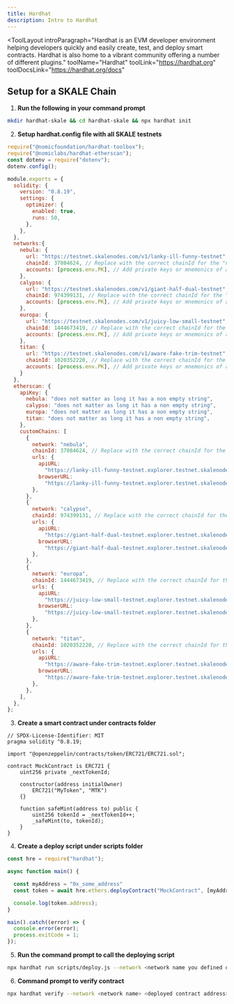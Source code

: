 ```yaml
---
title: Hardhat
description: Intro to Hardhat
---
```


<ToolLayout
	introParagraph="Hardhat is an EVM developer environment helping developers quickly and easily create, test, and deploy smart contracts. Hardhat is also home to a vibrant community offering a number of different plugins."
	toolName="Hardhat"
	toolLink="https://hardhat.org"
	toolDocsLink="https://hardhat.org/docs"
>

## Setup for a SKALE Chain

1. **Run the following in your command prompt**
```sh
mkdir hardhat-skale && cd hardhat-skale && npx hardhat init
```

2. **Setup hardhat.config file with all SKALE testnets**
```javascript
require("@nomicfoundation/hardhat-toolbox");
require("@nomiclabs/hardhat-etherscan");
const dotenv = require("dotenv");
dotenv.config();

module.exports = {
  solidity: {
    version: "0.8.19",
    settings: {
      optimizer: {
        enabled: true,
        runs: 50,
      },
    },
  },
  networks:{
    nebula: {
      url: "https://testnet.skalenodes.com/v1/lanky-ill-funny-testnet",
      chainId: 37084624, // Replace with the correct chainId for the "nebula" network
      accounts: [process.env.PK], // Add private keys or mnemonics of accounts to use
    },
    calypso: {
      url: "https://testnet.skalenodes.com/v1/giant-half-dual-testnet",
      chainId: 974399131, // Replace with the correct chainId for the "calypso" network
      accounts: [process.env.PK], // Add private keys or mnemonics of accounts to use
    },
    europa: {
      url: "https://testnet.skalenodes.com/v1/juicy-low-small-testnet",
      chainId: 1444673419, // Replace with the correct chainId for the "europa" network
      accounts: [process.env.PK], // Add private keys or mnemonics of accounts to use
    },
    titan: {
      url: "https://testnet.skalenodes.com/v1/aware-fake-trim-testnet",
      chainId: 1020352220, // Replace with the correct chainId for the "titan" network
      accounts: [process.env.PK], // Add private keys or mnemonics of accounts to use
    }
  },
  etherscan: {
    apiKey: {
      nebula: "does not matter as long it has a non empty string",
      calypso: "does not matter as long it has a non empty string",
      europa: "does not matter as long it has a non empty string",
      titan: "does not matter as long it has a non empty string",
    },
    customChains: [
      {
        network: "nebula",
        chainId: 37084624, // Replace with the correct chainId for the "opbnb" network
        urls: {
          apiURL:
            "https://lanky-ill-funny-testnet.explorer.testnet.skalenodes.com/api",
          browserURL:
            "https://lanky-ill-funny-testnet.explorer.testnet.skalenodes.com/",
        },
      },
      {
        network: "calypso",
        chainId: 974399131, // Replace with the correct chainId for the "opbnb" network
        urls: {
          apiURL:
            "https://giant-half-dual-testnet.explorer.testnet.skalenodes.com/api",
          browserURL:
            "https://giant-half-dual-testnet.explorer.testnet.skalenodes.com/",
        },
      },
      {
        network: "europa",
        chainId: 1444673419, // Replace with the correct chainId for the "opbnb" network
        urls: {
          apiURL:
            "https://juicy-low-small-testnet.explorer.testnet.skalenodes.com/api",
          browserURL:
            "https://juicy-low-small-testnet.explorer.testnet.skalenodes.com/",
        },
      },
      {
        network: "titan",
        chainId: 1020352220, // Replace with the correct chainId for the "opbnb" network
        urls: {
          apiURL:
            "https://aware-fake-trim-testnet.explorer.testnet.skalenodes.com/api",
          browserURL:
            "https://aware-fake-trim-testnet.explorer.testnet.skalenodes.com/",
        },
      },
    ],
  },
};
```

3. **Create a smart contract under contracts folder**
```solidity
// SPDX-License-Identifier: MIT
pragma solidity ^0.8.19;

import "@openzeppelin/contracts/token/ERC721/ERC721.sol";

contract MockContract is ERC721 {
    uint256 private _nextTokenId;

    constructor(address initialOwner)
        ERC721("MyToken", "MTK")
    {}

    function safeMint(address to) public {
        uint256 tokenId = _nextTokenId++;
        _safeMint(to, tokenId);
    }
}
```
4. **Create a deploy script under scripts folder**

```javascript
const hre = require("hardhat");

async function main() {

  const myAddress = "0x_some_address"
  const token = await hre.ethers.deployContract("MockContract", [myAddress]);

  console.log(token.address);
}

main().catch((error) => {
  console.error(error);
  process.exitCode = 1;
});
```

5. **Run the command prompt to call the deploying script**
```sh
npx hardhat run scripts/deploy.js --network <network name you defined on hardhat.config> 
```

6. **Command prompt to verify contract**
```sh
npx hardhat verify --network <network name> <deployed contract address> <contract deployed constructor arguments>
```
</ToolLayout>
